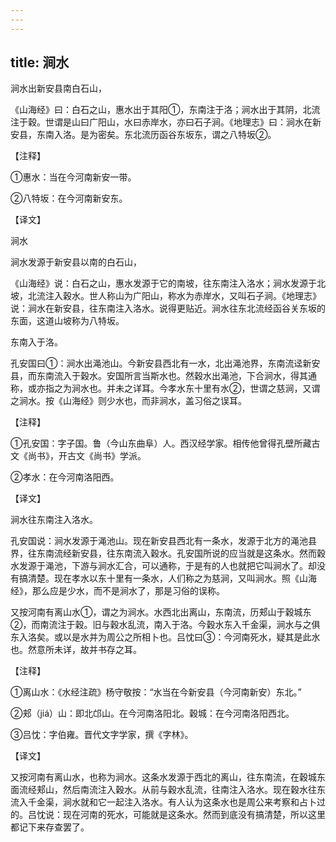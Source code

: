 ```yaml
---
---
---
```

title: 涧水
---





涧水出新安县南白石山，


《山海经》曰：白石之山，惠水出于其阳①，东南注于洛；涧水出于其阴，北流注于穀。世谓是山曰广阳山，水曰赤岸水，亦曰石子涧。《地理志》曰：涧水在新安县，东南入洛。是为密矣。东北流历函谷东坂东，谓之八特坂②。


【注释】


①惠水：当在今河南新安一带。


②八特坂：在今河南新安东。


【译文】


涧水


涧水发源于新安县以南的白石山，


《山海经》说：白石之山，惠水发源于它的南坡，往东南注入洛水；涧水发源于北坡，北流注入穀水。世人称山为广阳山，称水为赤岸水，又叫石子涧。《地理志》说：涧水在新安县，往东南注入洛水。说得更贴近。涧水往东北流经函谷关东坂的东面，这道山坡称为八特坂。


东南入于洛。


孔安国曰①：涧水出渑池山。今新安县西北有一水，北出渑池界，东南流迳新安县，而东南流入于穀水。安国所言当斯水也。然穀水出渑池，下合涧水，得其通称，或亦指之为涧水也。并未之详耳。今孝水东十里有水②，世谓之慈涧，又谓之涧水。按《山海经》则少水也，而非涧水，盖习俗之误耳。


【注释】


①孔安国：字子国。鲁（今山东曲阜）人。西汉经学家。相传他曾得孔壁所藏古文《尚书》，开古文《尚书》学派。


②孝水：在今河南洛阳西。


【译文】


涧水往东南注入洛水。


孔安国说：涧水发源于渑池山。现在新安县西北有一条水，发源于北方的渑池县界，往东南流经新安县，往东南流入穀水。孔安国所说的应当就是这条水。然而穀水发源于渑池，下游与涧水汇合，可以通称，于是有的人也就把它叫涧水了。却没有搞清楚。现在孝水以东十里有一条水，人们称之为慈涧，又叫涧水。照《山海经》，那么应是少水，而不是涧水了，那是习俗的误称。


又按河南有离山水①，谓之为涧水。水西北出离山，东南流，历郏山于穀城东②，而南流注于穀。旧与穀水乱流，南入于洛。今穀水东入千金渠，涧水与之俱东入洛矣。或以是水并为周公之所相卜也。吕忱曰③：今河南死水，疑其是此水也。然意所未详，故并书存之耳。


【注释】


①离山水：《水经注疏》杨守敬按：“水当在今新安县（今河南新安）东北。”


②郏（jiá）山：即北邙山。在今河南洛阳北。穀城：在今河南洛阳西北。


③吕忱：字伯雍。晋代文字学家，撰《字林》。


【译文】


又按河南有离山水，也称为涧水。这条水发源于西北的离山，往东南流，在穀城东面流经郏山，然后南流注入穀水。从前与穀水乱流，往南注入洛水。现在穀水往东流入千金渠，涧水就和它一起注入洛水。有人认为这条水也是周公来考察和占卜过的。吕忱说：现在河南的死水，可能就是这条水。然而到底没有搞清楚，所以这里都记下来存查罢了。